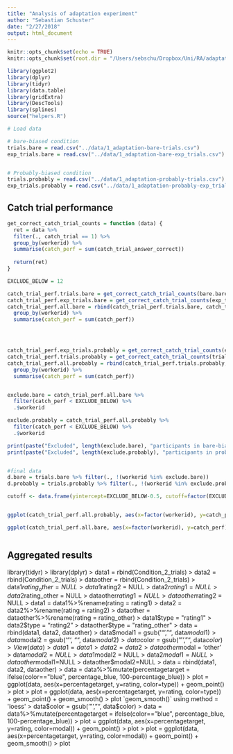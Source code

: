 ```yaml
---
title: "Analysis of adaptation experiment"
author: "Sebastian Schuster"
date: "2/27/2018"
output: html_document
---
```


```r
knitr::opts_chunk$set(echo = TRUE)
knitr::opts_chunk$set(root.dir = "/Users/sebschu/Dropbox/Uni/RA/adaptation/adaptation/experiments/1_adaptation/analysis/")
```

```r
library(ggplot2)
library(dplyr)
library(tidyr)
library(data.table)
library(gridExtra)
library(DescTools)
library(splines)
source("helpers.R")
```

```r
# Load data

# bare-biased condition
trials.bare = read.csv("../data/1_adaptation-bare-trials.csv")
exp_trials.bare = read.csv("../data/1_adaptation-bare-exp_trials.csv")


# Probably-biased condition
trials.probably = read.csv("../data/1_adaptation-probably-trials.csv")
exp_trials.probably = read.csv("../data/1_adaptation-probably-exp_trials.csv")

```

## Catch trial performance

```r

get_correct_catch_trial_counts = function (data) {
  ret = data %>% 
  filter(., catch_trial == 1) %>%
  group_by(workerid) %>%
  summarise(catch_perf = sum(catch_trial_answer_correct))
  
  return(ret)
}

EXCLUDE_BELOW = 12

catch_trial_perf.trials.bare = get_correct_catch_trial_counts(bare.bare)
catch_trial_perf.exp_trials.bare = get_correct_catch_trial_counts(exp_trials.bare)
catch_trial_perf.all.bare = rbind(catch_trial_perf.trials.bare, catch_trial_perf.exp_trials.bare) %>%
  group_by(workerid) %>%
  summarise(catch_perf = sum(catch_perf))




catch_trial_perf.exp_trials.probably = get_correct_catch_trial_counts(exp_trials.probably)
catch_trial_perf.trials.probably = get_correct_catch_trial_counts(trials.probably)
catch_trial_perf.all.probably = rbind(catch_trial_perf.trials.probably, catch_trial_perf.exp_trials.probably) %>%
  group_by(workerid) %>%
  summarise(catch_perf = sum(catch_perf))


exclude.bare = catch_trial_perf.all.bare %>%
  filter(catch_perf < EXCLUDE_BELOW) %>%
  .$workerid

exclude.probably = catch_trial_perf.all.probably %>%
  filter(catch_perf < EXCLUDE_BELOW) %>%
  .$workerid

print(paste("Excluded", length(exclude.bare), "participants in bare-biased condition."))
print(paste("Excluded", length(exclude.probably), "participants in probably-biased condition."))


#final data
d.bare = trials.bare %>% filter(., !(workerid %in% exclude.bare))
d.probably = trials.probably %>% filter(., !(workerid %in% exclude.probably))

```

```r

cutoff <- data.frame(yintercept=EXCLUDE_BELOW-0.5, cutoff=factor(EXCLUDE_BELOW-0.5))


ggplot(catch_trial_perf.all.probably, aes(x=factor(workerid), y=catch_perf)) + geom_bar(stat = "identity") + ggtitle("Catch trial performace in probably-biased cond.") + xlab ("participant") + ylab("correct responses") + geom_hline(aes(yintercept=yintercept, linetype=cutoff, color="red"), data=cutoff) + theme(legend.position="none")

```


```r

ggplot(catch_trial_perf.all.bare, aes(x=factor(workerid), y=catch_perf)) + geom_bar(stat = "identity") + ggtitle("Catch trial performace in bare-biased cond.") + xlab ("participant") + ylab("correct responses") + geom_hline(aes(yintercept=yintercept, linetype=cutoff, color="red"), data=cutoff) + theme(legend.position="none")



```


## Aggregated results


library(tidyr)
> library(dplyr)
> data1 = rbind(Condition_2_trials)
> data2 = rbind(Condition_2_trials)
> dataother = rbind(Condition_2_trials)
> data1$rating_other = NULL
> data1$rating2 = NULL
> data2$rating1 = NULL
> data2$rating_other = NULL
> dataother$rating1 = NULL
> dataother$rating2 = NULL
> data1 = data1%>%rename(rating = rating1)
> data2 = data2%>%rename(rating = rating2)
> dataother = dataother%>%rename(rating = rating_other)
> data1$type = "rating1"
> data2$type = "rating2"
> dataother$type = "rating_other"
> data = rbind(data1, data2, dataother)
> data$modal1 = gsub('"', "", data$modal1)
> data$modal2 = gsub('"', "", data$modal2)
> data$color = gsub('"', "", data$color)
> View(data)
> data1 = data1%>%rename(modal = modal1)
> data2 = data2%>%rename(modal = modal2)
> dataother$modal = 'other'
> data$modal2 = NULL
> data1$modal2 = NULL
> data2$modal1 = NULL
> dataother$modal1=NULL
> dataother$modal2=NULL
> data = rbind(data1, data2, dataother)
> data = data%>%mutate(percentagetarget = ifelse(color=="blue", percentage_blue, 100-percentage_blue))
> plot = ggplot(data, aes(x=percentagetarget, y=rating, color=type)) + geom_point()
> plot
> plot = ggplot(data, aes(x=percentagetarget, y=rating, color=type)) + geom_point() + geom_smooth()
> plot
`geom_smooth()` using method = 'loess'
> data$color = gsub('"', "", data$color)
> data = data%>%mutate(percentagetarget = ifelse(color=="blue", percentage_blue, 100-percentage_blue))
> plot = ggplot(data, aes(x=percentagetarget, y=rating, color=modal)) + geom_point()
> plot
> plot = ggplot(data, aes(x=percentagetarget, y=rating, color=modal)) + geom_point() + geom_smooth()
> plot
